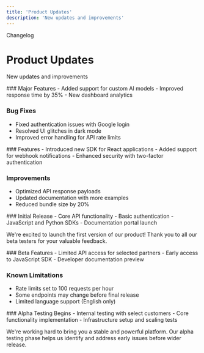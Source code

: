 ```yaml
---
title: 'Product Updates'
description: 'New updates and improvements'
---
```


<div className="text-sm uppercase text-primary-light">Changelog</div>

# Product Updates

New updates and improvements

<Update label="May 19, 2025" description="v1.2.0">
  ### Major Features
  - Added support for custom AI models
  - Improved response time by 35%
  - New dashboard analytics

  ### Bug Fixes
  - Fixed authentication issues with Google login
  - Resolved UI glitches in dark mode
  - Improved error handling for API rate limits
</Update>

<Update label="April 10, 2025" description="v1.1.0">
  ### Features
  - Introduced new SDK for React applications
  - Added support for webhook notifications
  - Enhanced security with two-factor authentication

  ### Improvements
  - Optimized API response payloads
  - Updated documentation with more examples
  - Reduced bundle size by 20%
</Update>

<Update label="March 5, 2025" description="v1.0.0">
  ### Initial Release
  - Core API functionality
  - Basic authentication
  - JavaScript and Python SDKs
  - Documentation portal launch

  We're excited to launch the first version of our product! Thank you to all our beta testers for your valuable feedback.
</Update>

<Update label="February 15, 2025" description="Beta Release">
  ### Beta Features
  - Limited API access for selected partners
  - Early access to JavaScript SDK
  - Developer documentation preview
  
  ### Known Limitations
  - Rate limits set to 100 requests per hour
  - Some endpoints may change before final release
  - Limited language support (English only)
</Update>

<Update label="January 10, 2025" description="Alpha Testing">
  ### Alpha Testing Begins
  - Internal testing with select customers
  - Core functionality implementation
  - Infrastructure setup and scaling tests
  
  We're working hard to bring you a stable and powerful platform. Our alpha testing phase helps us identify and address early issues before wider release.
</Update>

